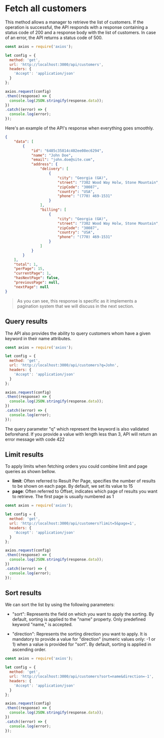 
# Fetch all customers

This method allows a manager to retrieve the list of customers. If the operation is successful,
the API responds with a response containing a status code of 200 and a response body with the list of customers. In case of an error,
the API returns a status code of 500.

```js copy showLineNumbers filename="customers/fetch-customers.js"
const axios = require('axios');

let config = {
  method: 'get',
  url: 'http://localhost:3000/api/customers',
  headers: {
    'Accept': 'application/json'
  }
};

axios.request(config)
.then((response) => {
  console.log(JSON.stringify(response.data));
})
.catch((error) => {
  console.log(error);
});

```

Here's an example of the API's response when everything goes smoothly.

```json copy filename="API Response"
{
    "data": [
        {
            "id": "6485c35814c402ee08ec6294",
            "name": "John Doe",
            "email": "john.doe@site.com",
            "address": {
                "delivery": [
                    {
                        "city": "Georgia (GA)",
                        "street": "7302 Wood Way Holw, Stone Mountain",
                        "zipCode": "30087",
                        "country": "USA",
                        "phone": "(770) 469-1531"
                    }
                ],
                "billing": [
                    {
                        "city": "Georgia (GA)",
                        "street": "7302 Wood Way Holw, Stone Mountain",
                        "zipCode": "30087",
                        "country": "USA",
                        "phone": "(770) 469-1531"
                    }
                ]
            }
        }
    ],
    "total": 1,
    "perPage": 15,
    "currentPage": 1,
    "hasNextPage": false,
    "previousPage": null,
    "nextPage": null
}
```
> As you can see, this response is specific as it implements a pagination system that we will discuss in the next section.

## Query results

The API also provides the ability to query customers whom have a given keyword in their name attributes.

```js copy showLineNumbers filename="customers/querying"
const axios = require('axios');

let config = {
  method: 'get',
  url: 'http://localhost:3000/api/customers?q=John',
  headers: {
    'Accept': 'application/json'
  }
};

axios.request(config)
.then((response) => {
  console.log(JSON.stringify(response.data));
})
.catch((error) => {
  console.log(error);
});

```

<Callout>
    The query parameter "q" which represent the keyword is also validated beforehand.
    If you provide a value with length  less than  3, API will return an error message with code 422
</Callout>

## Limit results

To apply limits when fetching orders you could combine limit and page queries as shown bellow.

- **limit**: Often referred to Result Per Page, specifies the number of results to be shown on each page. By default,
we set its value to 15
- **page**: Often referred to Offset, indicates which page of results you want to retrieve.
The first page is usually numbered as 1

```js copy showLineNumbers filename="customers/limit"
const axios = require('axios');

let config = {
  method: 'get',
  url: 'http://localhost:3000/api/customers?limit=5&page=1',
  headers: {
    'Accept': 'application/json'
  }
};

axios.request(config)
.then((response) => {
  console.log(JSON.stringify(response.data));
})
.catch((error) => {
  console.log(error);
});

```

## Sort results

We can sort the list by using the following parameters:

- "sort": Represents the field on which you want to apply the sorting. By default,
sorting is applied to the "name" property. Only predefined keyword "name,"
is accepted.

- "direction": Represents the sorting direction you want to apply. It is
mandatory to provide a value for "direction" (numeric values only: -1 or 1)
when a value is provided for "sort". By default, sorting is applied in ascending
order.

```js copy showLineNumbers filename="customers/sort"
const axios = require('axios');

let config = {
  method: 'get',
  url: 'http://localhost:3000/api/customers?sort=name&direction=-1',
  headers: {
    'Accept': 'application/json'
  }
};

axios.request(config)
.then((response) => {
  console.log(JSON.stringify(response.data));
})
.catch((error) => {
  console.log(error);
});

```